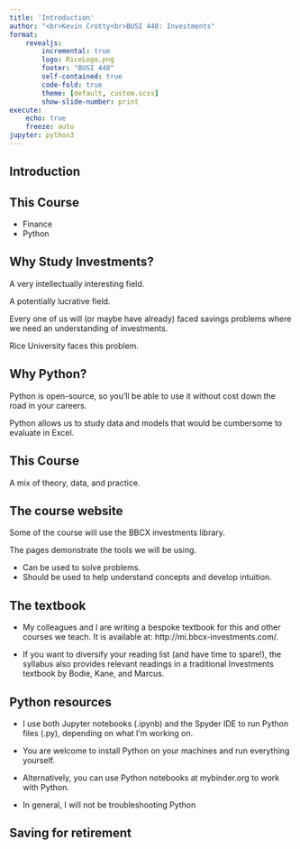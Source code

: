```yaml
---
title: 'Introduction'
author: "<br>Kevin Crotty<br>BUSI 448: Investments"
format: 
    revealjs:
        incremental: true
        logo: RiceLogo.png
        footer: "BUSI 448"
        self-contained: true
        code-fold: true
        theme: [default, custom.scss]
        show-slide-number: print
execute:
    echo: true
    freeze: auto
jupyter: python3
---
```


## Introduction


## This Course

- Finance
- Python

## Why Study Investments?

A very intellectually interesting field.

A potentially lucrative field.

Every one of us will (or maybe have already) faced savings problems where we need an understanding of investments.

Rice University faces this problem.  

## Why Python?

Python is open-source, so you'll be able to use it without cost down the road in your careers.

Python allows us to study data and models that would be cumbersome to evaluate in Excel.

## This Course

A mix of theory, data, and practice.

## The course website

Some of the course will use the BBCX investments library.

The pages demonstrate the tools we will be using.

- Can be used to solve problems.
- Should be used to help understand concepts and develop intuition.

## {background-iframe="http://bbcx-investments.com" background-interactive="True"}


## The textbook

- My colleagues and I are writing a bespoke textbook for this and other courses we teach.  It is available at:
http://mi.bbcx-investments.com/.


- If you want to diversify your reading list (and have time to spare!), the syllabus also provides relevant readings in a traditional Investments textbook by Bodie, Kane, and Marcus.



## Python resources

- I use both Jupyter notebooks (.ipynb) and the Spyder IDE to run Python files (.py), depending on what I'm working on.

- You are welcome to install Python on your machines and run everything yourself.

- Alternatively, you can use Python notebooks at mybinder.org to work with Python.

- In general, I will not be troubleshooting Python




## Saving for retirement





